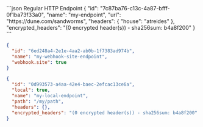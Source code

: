 <ResponseExample>
```json Regular HTTP Endpoint
{
  "id": "7c87ba76-c13c-4a87-bfff-0f1ba73f33a0",
  "name": "my-endpoint",
  "url": "https://dune.com/sandworms",
  "headers": {
    "house": "atreides"
  },
  "encrypted_headers": "(0 encrypted header(s)) - sha256sum: b4a8f200"
}
```

```json Webhook.site Endpoint
{
  "id": "6ed248a4-2e1e-4aa2-ab0b-1f7383ad974b",
  "name": "my-webhook-site-endpoint",
  "webhook.site": true
}
```

```json Local Endpoint
{
  "id": "0d993573-a4aa-42e4-baec-2efcac13ce6a",
  "local": true,
  "name": "my-local-endpoint",
  "path": "/my/path",
  "headers": {},
  "encrypted_headers": "(0 encrypted header(s)) - sha256sum: b4a8f200"
}
```
</ResponseExample> 